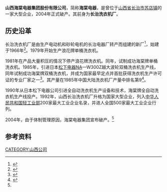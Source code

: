 {{Infobox_Company
| company_name   = 海棠电器集团股份有限公司
| company_logo   = 
| company_type   = 
| company_slogan = 
| foundation     = 1966年
| defunct        = 2004年
| location       = [[中國|中國]][[山西省|山西省]][[长治市|长治市]][[苏店镇|苏店镇]]
| key_people     = 
| industry       = 
| products       = 海棠牌洗衣机
| revenue        = 
| net_income     = 
| parent         = 
| homepage       =
}}

'''山西海棠电器集团股份有限公司'''，简称'''海棠电器'''，是曾位于[[山西省|山西省]][[长治市|长治市]][[苏店镇|苏店镇]]的一家大型企业，2004年正式破产。其前身为'''长治洗衣机厂'''。

== 历史沿革 ==

长治洗衣机厂是由生产电动机和砂轮电机的长治电器厂转产而组建的新厂<ref>{{cite book|author=山西二轻（手）工业史志编纂委员会|title=山西二轻（手）工业志|year=1989|publisher=山西人民出版社|pages=237|url=http://d.wanfangdata.com.cn/LocalChronicleItem_369687.aspx|access-date=2014-03-30|archive-date=2014-03-30|archive-url=https://web.archive.org/web/20140330193308/http://d.wanfangdata.com.cn/LocalChronicleItem_369687.aspx|dead-url=no}}</ref>，始建于1966年<ref>{{cite news|author=张利东|title=山西海棠电器宣告破产|url=http://www.people.com.cn/GB/paper1787/8451/793904.html|accessdate=2014-03-30|newspaper=京华时报|date=2003-02-13|archive-date=2014-03-30|archive-url=https://web.archive.org/web/20140330193158/http://www.people.com.cn/GB/paper1787/8451/793904.html|dead-url=no}}</ref>。1979年开始生产浪花牌单桶洗衣机。

1981年在产品大量积压的情况下停产浪花牌洗衣机。同年，试制成功海棠牌单桶洗衣机。1985年，引进日本[[松下电器|松下电器]]NA—W300Z越大波轮双桶洗衣机生产线，同年试制成功海棠牌双桶洗衣机，并成为国家最早定点并首批获得洗衣机生产许可证的专业厂家之一<ref name=History>{{cite isbn|9787537732345}}</ref>。其产量在1985年中国大陆洗衣机厂产量中排名第9<ref>{{cite book|author=《杭州洗衣机总厂志》编辑室|title=杭州洗衣机总厂志|year=1988|pages=234|url=http://d.wanfangdata.com.cn/LocalChronicleItem_7110202.aspx|access-date=2014-03-30|archive-date=2013-11-08|archive-url=https://web.archive.org/web/20131108232813/http://d.wanfangdata.com.cn/LocalChronicleItem_7110202.aspx|dead-url=no}}</ref>。

1990年从日本松下电器公司引进全自动洗衣机生产设备和技术，海棠牌全自动洗衣机生产线投产。1992年，山西长治洗衣机厂升格为国家大型企业，列入[[中华人民共和国轻工业部|中华人民共和国轻工业部]]200家最大工业企业名录，并进人全国500家最大工业企业行列。

2004年，由于体制管理原因，海棠电器集团宣布破产。<ref name=History/>

==参考资料==
{{reflist}}

{{公司小作品}}

[[CATEGORY:山西公司|CATEGORY:山西公司]]